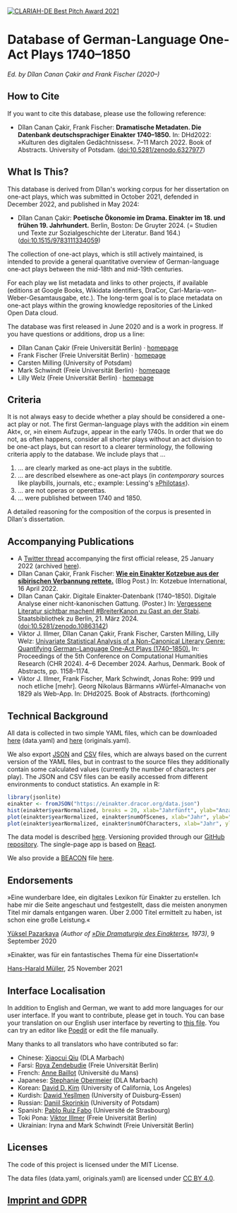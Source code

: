 <a href="https://dhd-blog.org/?p=15604">
  <img
    src="/clariah-best-pitch-2021.png"
    alt="CLARIAH-DE Best Pitch Award 2021"
    style={{width: '120px', float: 'right'}}
  />
</a>

# Database of German-Language One-Act Plays 1740–1850

_Ed. by Dîlan Canan Çakir and Frank Fischer (2020–)_

## How to Cite

If you want to cite this database, please use the following reference:

- Dîlan Canan Çakir, Frank Fischer: **Dramatische Metadaten. Die Datenbank deutschsprachiger Einakter 1740–1850.** In: DHd2022: »Kulturen des digitalen Gedächtnisses«. 7–11 March 2022. Book of Abstracts. University of Potsdam. ([doi:10.5281/zenodo.6327977](https://doi.org/10.5281/zenodo.6327977))

## What Is This?

This database is derived from Dîlan's working corpus for her dissertation
on one-act plays, which was submitted in October 2021, defended in December
2022, and published in May 2024:

- Dîlan Canan Çakir: **Poetische Ökonomie im Drama. Einakter im 18. und frühen 19. Jahrhundert.** Berlin, Boston: De Gruyter 2024. (= Studien und Texte zur
  Sozialgeschichte der Literatur. Band 164.)
  ([doi:10.1515/9783111334059](https://doi.org/10.1515/9783111334059))

The collection of one-act plays, which is still actively maintained, is intended to
provide a general quantitative overview of German-language one-act plays between the
mid-18th and mid-19th centuries.

For each play we list metadata and links to other projects, if available
(editions at Google Books, Wikidata identifiers, DraCor,
Carl-Maria-von-Weber-Gesamtausgabe, etc.). The long-term goal is
to place metadata on one-act plays within the growing knowledge repositories of
the Linked Open Data cloud.

The database was first released in June 2020 and is a work in progress. If you
have questions or additions, drop us a line:

- Dîlan Canan Çakir (Freie Universität Berlin) ·
  [homepage](https://dilancakir.github.io/)
- Frank Fischer (Freie Universität Berlin) ·
  [homepage](https://lehkost.github.io/)
- Carsten Milling (University of Potsdam)
- Mark Schwindt (Freie Universität Berlin) ·
  [homepage](https://www.markschwindt.com/)
- Lilly Welz (Freie Universität Berlin) ·
  [homepage](https://www.temporal-communities.de/people/welz/index.html)

## Criteria

It is not always easy to decide whether a play should be considered a one-act
play or not. The first German-language plays with the addition »in einem Akt«,
or, »in einem Aufzug«, appear in the early 1740s. In order that we do not, as
often happens, consider all shorter plays without an act division to be one-act
plays, but can resort to a clearer terminology, the following criteria apply
to the database. We include plays that …

1. … are clearly marked as one-act plays in the subtitle.
2. … are described elsewhere as one-act plays (in _contemporary_
   sources like playbills, journals, etc.; example: Lessing's
   [»Philotas«](id/ein001453)).
3. … are not operas or operettas.
4. … were published between 1740 and 1850.

A detailed reasoning for the composition of the corpus is presented
in Dîlan's dissertation.

## Accompanying Publications

- A [Twitter thread](https://twitter.com/umblaetterer/status/1485916969878626306) accompanying the first official release, 25 January 2022 (archived [here](http://web.archive.org/web/20220125101138/https://twitter.com/umblaetterer/status/1485916969878626306)).
- Dîlan Canan Çakir, Frank Fischer: **[Wie ein Einakter Kotzebue aus der sibirischen Verbannung rettete.](https://kotzebue.hypotheses.org/1345)** (Blog Post.) In: Kotzebue International, 16 April 2022.
- Dîlan Canan Çakir. Digitale Einakter-Datenbank (1740–1850). Digitale Analyse einer nicht-kanonischen Gattung. (Poster.) In: [Vergessene Literatur sichtbar machen! #BreiterKanon zu Gast an der Stabi](https://blog.sbb.berlin/veranstaltung-breiter-kanon/). Staatsbibliothek zu Berlin, 21. März 2024. ([doi:10.5281/zenodo.10863142](https://doi.org/10.5281/zenodo.10863142))
- Viktor J. Illmer, Dîlan Canan Çakir, Frank Fischer, Carsten Milling, Lilly Welz: [Univariate Statistical Analysis of a Non-Canonical Literary Genre: Quantifying German-Language One-Act Plays (1740–1850).](https://ceur-ws.org/Vol-3834/paper86.pdf) In: Proceedings of the 5th Conference on Computational Humanities Research (CHR 2024). 4–6 December 2024. Aarhus, Denmark. Book of Abstracts, pp. 1158–1174.
- Viktor J. Illmer, Frank Fischer, Mark Schwindt, Jonas Rohe: 999 und noch etliche \[mehr\]. Georg Nikolaus Bärmanns »Würfel-Almanach« von 1829 als Web-App. In: DHd2025. Book of Abstracts. (forthcoming)

## Technical Background

All data is collected in two simple YAML files, which can be downloaded
[here](https://raw.githubusercontent.com/dracor-org/einakter/main/data.yaml)
(data.yaml) and
[here](https://raw.githubusercontent.com/dracor-org/einakter/main/originals.yaml)
(originals.yaml).

We also export [JSON](https://einakter.dracor.org/data.json) and
[CSV](https://einakter.dracor.org/data.csv) files, which are
always based on the current version of the YAML files, but in contrast to the
source files they additionally contain some calculated values (currently the
number of characters per play). The JSON and CSV files can be easily accessed
from different environments to conduct statistics. An example in R:

```R
library(jsonlite)
einakter <- fromJSON("https://einakter.dracor.org/data.json")
hist(einakter$yearNormalized, breaks = 20, xlab="Jahrfünft", ylab="Anzahl Stücke im Korpus")
plot(einakter$yearNormalized, einakter$numOfScenes, xlab="Jahr", ylab="Anzahl Szenen pro Stück")
plot(einakter$yearNormalized, einakter$numOfCharacters, xlab="Jahr", ylab="Anzahl Figuren pro Stück")
```

The data model is described <a href="https://github.com/dracor-org/einakter/wiki">here</a>.
Versioning provided through our
[GitHub repository](https://github.com/dracor-org/einakter). The single-page app
is based on [React](https://reactjs.org/).

We also provide a [BEACON](https://meta.wikimedia.org/wiki/Dynamic_links_to_external_resources) file [here](https://einakter.dracor.org/wikidata.txt).

## Endorsements

»Eine wunderbare Idee, ein digitales Lexikon für Einakter zu erstellen. Ich habe mir die Seite angeschaut und festgestellt, dass die meisten anonymen Titel mir damals entgangen waren. Über 2.000 Titel ermittelt zu haben, ist schon eine große Leistung.«

[Yüksel Pazarkaya](https://de.wikipedia.org/wiki/Yüksel_Pazarkaya) _(Author of [»Die Dramaturgie des Einakters«](https://archive.org/details/diedramaturgiede0000paza), 1973)_, 9 September 2020

»Einakter, was für ein fantastisches Thema für eine Dissertation!«

[Hans-Harald Müller](https://de.wikipedia.org/wiki/Hans-Harald_Müller), 25 November 2021

## Interface Localisation

In addition to English and German, we want to add more languages for our user interface. If you want to contribute, please get in touch. You can base your translation on our English user interface by reverting to [this file](https://github.com/dracor-org/einakter/blob/main/src/locales/en/messages.po). You can try an editor like [Poedit](https://poedit.net/) or edit the file manually.

Many thanks to all translators who have contributed so far:

- Chinese: [Xiaocui Qiu](https://www.dla-marbach.de/ueber-uns/mitarbeiterinnen-und-mitarbeiter/alle-mitarbeiterinnen-und-mitarbeiter/detail/14621/) (DLA Marbach)
- Farsi: [Roya Zendebudie](https://www.temporal-communities.de/people/zendebudie) (Freie Universität Berlin)
- French: [Anne Baillot](https://3lam.univ-lemans.fr/fr/les-membres-du-laboratoire/enseignants-chercheurs/baillot-anne.html) (Université du Mans)
- Japanese: [Stephanie Obermeier](https://www.dla-marbach.de/ueber-uns/mitarbeiterinnen-und-mitarbeiter/direktion/direktion-mitarbeiterinnen-und-mitarbeiter/detail/12171/) (DLA Marbach)
- Korean: [David D. Kim](https://elts.ucla.edu/person/david-kim/) (University of California, Los Angeles)
- Kurdish: [Dawid Yeşîlmen](https://www.uni-due.de/turkistik/davut_yesilmen.php) (University of Duisburg-Essen)
- Russian: [Daniil Skorinkin](https://twitter.com/danya_sko) (University of Potsdam)
- Spanish: [Pablo Ruiz Fabo](https://lilpa.unistra.fr/theme-1-lexiques-discours-et-transpositions/membres/enseignants-chercheurs/ruiz-fabo-pablo/) (Université de Strasbourg)
- Toki Pona: [Viktor Illmer](https://viktor.im/) (Freie Universität Berlin)
- Ukrainian: Iryna and Mark Schwindt (Freie Universität Berlin)

## Licenses

The code of this project is licensed under the MIT License.

The data files (data.yaml, originals.yaml) are licensed under
[CC BY 4.0](https://creativecommons.org/licenses/by/4.0/).

## [Imprint and GDPR](https://dracor.org/doc/imprint-and-gdpr)
